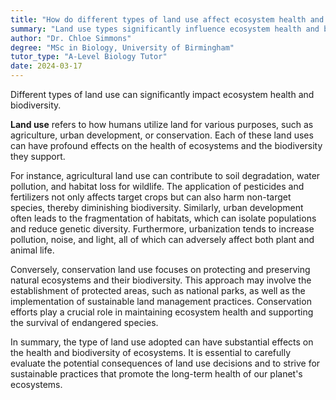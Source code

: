 ```yaml
---
title: "How do different types of land use affect ecosystem health and biodiversity?"
summary: "Land use types significantly influence ecosystem health and biodiversity, with different practices leading to varying effects on the environment and species diversity."
author: "Dr. Chloe Simmons"
degree: "MSc in Biology, University of Birmingham"
tutor_type: "A-Level Biology Tutor"
date: 2024-03-17
---
```


Different types of land use can significantly impact ecosystem health and biodiversity.

**Land use** refers to how humans utilize land for various purposes, such as agriculture, urban development, or conservation. Each of these land uses can have profound effects on the health of ecosystems and the biodiversity they support.

For instance, agricultural land use can contribute to soil degradation, water pollution, and habitat loss for wildlife. The application of pesticides and fertilizers not only affects target crops but can also harm non-target species, thereby diminishing biodiversity. Similarly, urban development often leads to the fragmentation of habitats, which can isolate populations and reduce genetic diversity. Furthermore, urbanization tends to increase pollution, noise, and light, all of which can adversely affect both plant and animal life.

Conversely, conservation land use focuses on protecting and preserving natural ecosystems and their biodiversity. This approach may involve the establishment of protected areas, such as national parks, as well as the implementation of sustainable land management practices. Conservation efforts play a crucial role in maintaining ecosystem health and supporting the survival of endangered species.

In summary, the type of land use adopted can have substantial effects on the health and biodiversity of ecosystems. It is essential to carefully evaluate the potential consequences of land use decisions and to strive for sustainable practices that promote the long-term health of our planet's ecosystems.
    